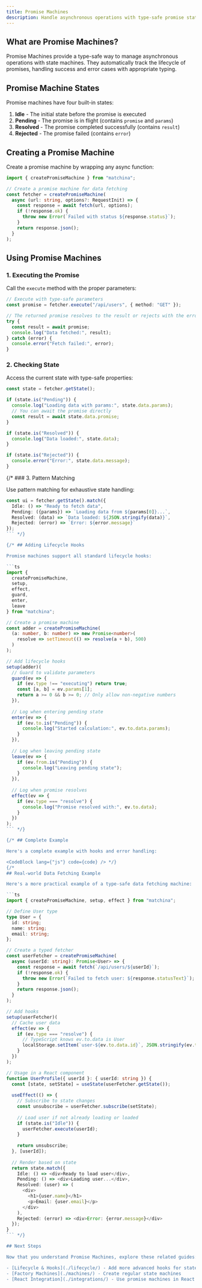 ```yaml
---
title: Promise Machines
description: Handle asynchronous operations with type-safe promise state machines
---
```



## What are Promise Machines?

Promise Machines provide a type-safe way to manage asynchronous operations with state machines. They automatically track the lifecycle of promises, handling success and error cases with appropriate typing.

<PromiseMachineDiagram />

## Promise Machine States

Promise machines have four built-in states:

1. **Idle** - The initial state before the promise is executed
2. **Pending** - The promise is in flight (contains `promise` and `params`)
3. **Resolved** - The promise completed successfully (contains `result`)
4. **Rejected** - The promise failed (contains `error`)

## Creating a Promise Machine

Create a promise machine by wrapping any async function:

```ts
import { createPromiseMachine } from "matchina";

// Create a promise machine for data fetching
const fetcher = createPromiseMachine(
  async (url: string, options?: RequestInit) => {
    const response = await fetch(url, options);
    if (!response.ok) {
      throw new Error(`Failed with status ${response.status}`);
    }
    return response.json();
  }
);
```

## Using Promise Machines

### 1. Executing the Promise

Call the `execute` method with the proper parameters:

```ts
// Execute with type-safe parameters
const promise = fetcher.execute("/api/users", { method: "GET" });

// The returned promise resolves to the result or rejects with the error
try {
  const result = await promise;
  console.log("Data fetched:", result);
} catch (error) {
  console.error("Fetch failed:", error);
}
```

### 2. Checking State

Access the current state with type-safe properties:

```ts
const state = fetcher.getState();

if (state.is("Pending")) {
  console.log("Loading data with params:", state.data.params);
  // You can await the promise directly
  const result = await state.data.promise;
}

if (state.is("Resolved")) {
  console.log("Data loaded:", state.data);
}

if (state.is("Rejected")) {
  console.error("Error:", state.data.message);
}
```

{/* ### 3. Pattern Matching

Use pattern matching for exhaustive state handling:

```ts
const ui = fetcher.getState().match({
  Idle: () => "Ready to fetch data",
  Pending: ({params}) => `Loading data from ${params[0]}...`,
  Resolved: (data) => `Data loaded: ${JSON.stringify(data)}`,
  Rejected: (error) => `Error: ${error.message}`
});
``` */}

{/* ## Adding Lifecycle Hooks

Promise machines support all standard lifecycle hooks:

```ts
import { 
  createPromiseMachine, 
  setup, 
  effect, 
  guard, 
  enter, 
  leave 
} from "matchina";

// Create a promise machine
const adder = createPromiseMachine(
  (a: number, b: number) => new Promise<number>(
    resolve => setTimeout(() => resolve(a + b), 500)
  )
);

// Add lifecycle hooks
setup(adder)(
  // Guard to validate parameters
  guard(ev => {
    if (ev.type !== "executing") return true;
    const [a, b] = ev.params[1];
    return a >= 0 && b >= 0; // Only allow non-negative numbers
  }),
  
  // Log when entering pending state
  enter(ev => {
    if (ev.to.is("Pending")) {
      console.log("Started calculation:", ev.to.data.params);
    }
  }),
  
  // Log when leaving pending state
  leave(ev => {
    if (ev.from.is("Pending")) {
      console.log("Leaving pending state");
    }
  }),
  
  // Log when promise resolves
  effect(ev => {
    if (ev.type === "resolve") {
      console.log("Promise resolved with:", ev.to.data);
    }
  })
);
``` */}

{/* ## Complete Example

Here's a complete example with hooks and error handling:

<CodeBlock lang={"js"} code={code} /> */}
{/* 
## Real-world Data Fetching Example

Here's a more practical example of a type-safe data fetching machine:

```ts
import { createPromiseMachine, setup, effect } from "matchina";

// Define User type
type User = {
  id: string;
  name: string;
  email: string;
};

// Create a typed fetcher
const userFetcher = createPromiseMachine(
  async (userId: string): Promise<User> => {
    const response = await fetch(`/api/users/${userId}`);
    if (!response.ok) {
      throw new Error(`Failed to fetch user: ${response.statusText}`);
    }
    return response.json();
  }
);

// Add hooks
setup(userFetcher)(
  // Cache user data
  effect(ev => {
    if (ev.type === "resolve") {
      // TypeScript knows ev.to.data is User
      localStorage.setItem(`user-${ev.to.data.id}`, JSON.stringify(ev.to.data));
    }
  })
);

// Usage in a React component
function UserProfile({ userId }: { userId: string }) {
  const [state, setState] = useState(userFetcher.getState());
  
  useEffect(() => {
    // Subscribe to state changes
    const unsubscribe = userFetcher.subscribe(setState);
    
    // Load user if not already loading or loaded
    if (state.is("Idle")) {
      userFetcher.execute(userId);
    }
    
    return unsubscribe;
  }, [userId]);
  
  // Render based on state
  return state.match({
    Idle: () => <div>Ready to load user</div>,
    Pending: () => <div>Loading user...</div>,
    Resolved: (user) => (
      <div>
        <h1>{user.name}</h1>
        <p>Email: {user.email}</p>
      </div>
    ),
    Rejected: (error) => <div>Error: {error.message}</div>
  });
}
``` */}

## Next Steps

Now that you understand Promise Machines, explore these related guides:

- [Lifecycle & Hooks](./lifecycle/) - Add more advanced hooks for state changes
- [Factory Machines](./machines/) - Create regular state machines
- [React Integration](./integrations/) - Use promise machines in React
